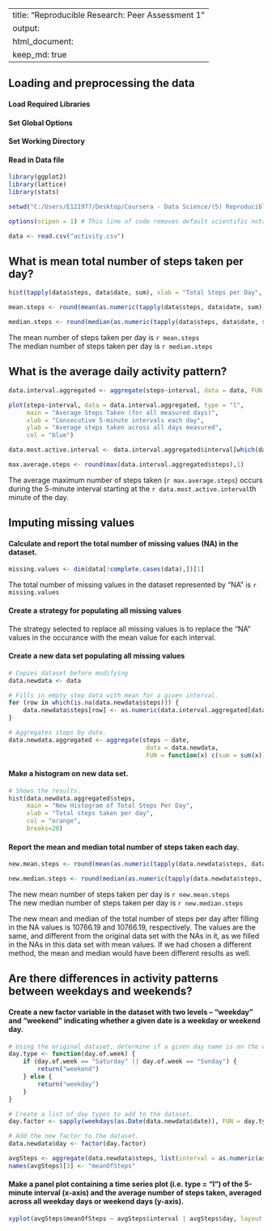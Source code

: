 <!-- Reproducible Research: "Peer Assessment 1" (Assignment 1 Week 2 July 2015 -->
<!-- The data was downloaded and stored into my local working directory -->

---
title: "Reproducible Research: Peer Assessment 1"
output: 
  html_document:
    keep_md: true
---

## Loading and preprocessing the data
#### Load Required Libraries 
#### Set Global Options 
#### Set Working Directory
#### Read in Data file

```r
library(ggplot2)
library(lattice)
library(stats)

setwd("C:/Users/E121977/Desktop/Coursera - Data Science/(5) Reproducible Research/RepData_PeerAssessment1/")

options(scipen = 1) # This line of code removes default scientific notation options

data <- read.csv("activity.csv")
```


## What is mean total number of steps taken per day?

```r
hist(tapply(data$steps, data$date, sum), xlab = "Total Steps per Day", breaks = 20, main = "Total Steps per Day", col = "orange")
```

```r
mean.steps <- round(mean(as.numeric(tapply(data$steps, data$date, sum)), na.rm = TRUE),2)
```

```r
median.steps <- round(median(as.numeric(tapply(data$steps, data$date, sum)), na.rm = TRUE),2)
```

The mean number of steps taken per day is `r mean.steps` <br/>
The median number of steps taken per day is `r median.steps`

## What is the average daily activity pattern?

```r
data.interval.aggregated <- aggregate(steps~interval, data = data, FUN = function(x) c(mean = mean(x)))

plot(steps~interval, data = data.interval.aggregated, type = "l",
     main = "Average Steps Taken (for all measured days)",
     xlab = "Consecutive 5-minute intervals each day",
     ylab = "Average steps taken across all days measured",
     col = "blue")
```

```r
data.most.active.interval <- data.interval.aggregated$interval[which(data.interval.aggregated$steps == max(data.interval.aggregated$steps))]

max.average.steps <- round(max(data.interval.aggregated$steps),1)
```

The average maximum number of steps taken (`r max.average.steps`) occurs during the 5-minute interval starting at the `r data.most.active.interval`th minute of the day.

## Imputing missing values

#### Calculate and report the total number of missing values (NA) in the dataset.
```r
missing.values <- dim(data[!complete.cases(data),])[1]
```
The total number of missing values in the dataset represented by "NA" is `r missing.values`

#### Create a strategy for populating all missing values
The strategy selected to replace all missing values is to replace the "NA" values in the occurance with the mean value for each interval.

#### Create a new data set populating all missing values

```r
# Copies dataset before modifying
data.newdata <- data

# Fills in empty step data with mean for a given interval.
for (row in which(is.na(data.newdata$steps))) {
    data.newdata$steps[row] <- as.numeric(data.interval.aggregated[data.interval.aggregated$interval == data.newdata$interval[row],]["steps"])
}

# Aggregates steps by date.
data.newdata.aggregated <- aggregate(steps ~ date, 
                                      data = data.newdata, 
                                      FUN = function(x) c(sum = sum(x)))
```

#### Make a histogram on new data set.

```r
# Shows the results.
hist(data.newdata.aggregated$steps, 
     main = "New Histogram of Total Steps Per Day",
     xlab = "Total steps taken per day",
     col = "orange",
     breaks=20)
```

####  Report the mean and median total number of steps taken each day.  

```r
new.mean.steps <- round(mean(as.numeric(tapply(data.newdata$steps, data.newdata$date, sum)), na.rm = TRUE),2)
```

```r
new.median.steps <- round(median(as.numeric(tapply(data.newdata$steps, data.newdata$date, sum)), na.rm = TRUE),2)
```

The new mean number of steps taken per day is `r new.mean.steps` <br/>
The new median number of steps taken per day is `r new.median.steps`

The new mean and median of the total number of steps per day after filling in the NA values is 10766.19 and 10766.19, respectively. The values are the same, and different from the original data set with the NAs in it, as we filled in the NAs in this data set with mean values. If we had chosen a different method, the mean and median would have been different results as well. 

## Are there differences in activity patterns between weekdays and weekends?

#### Create a new factor variable in the dataset with two levels -- "weekday" and "weekend" indicating whether a given date is a weekday or weekend day.

```r
# Using the original dataset, determine if a given day name is on the weekend or not.
day.type <- function(day.of.week) {
    if (day.of.week == "Saturday" || day.of.week == "Sunday") {
        return("weekend")
    } else {
        return("weekday")
    }
}

# Create a list of day types to add to the dataset.
day.factor <- sapply(weekdays(as.Date(data.newdata$date)), FUN = day.type)

# Add the new factor to the dataset.
data.newdata$day <- factor(day.factor)

avgSteps <- aggregate(data.newdata$steps, list(interval = as.numeric(as.character(data.newdata$interval)), day = data.newdata$day), FUN="mean")
names(avgSteps)[3] <- "meanOfSteps"

```

#### Make a panel plot containing a time series plot (i.e. type = "l") of the 5-minute interval (x-axis) and the average number of steps taken, averaged across all weekday days or weekend days (y-axis).  

```r
xyplot(avgSteps$meanOfSteps ~ avgSteps$interval | avgSteps$day, layout = c(1,2), type = "l", xlab = "Interval", ylab = "Number of Steps")

```

